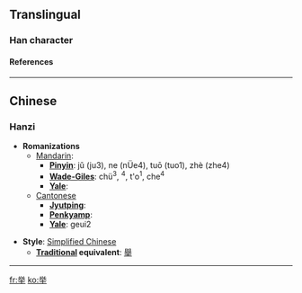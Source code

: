 {{see|舉}}<!-- may be replaced by zh-forms -->

==Translingual==
===Han character===
{{Han char|rad=丶|as=08|sn=9|so=|four=|canj=火金手 (FCQ)|cmean=raise, lift up; recommend}}
====References====
{{Han ref|kx=0081.041|hdz=10047.030|uh=4E3E|ud=20030}}

----
==Chinese==
===Hanzi===


* '''Romanizations'''
** [[Mandarin]]:
*** '''[[Pinyin]]''': jǔ (ju3), ne (nÜe4), tuō (tuo1), zhè (zhe4)
*** '''[[Wade-Giles]]''': chü<sup>3</sup>, <sup>4</sup>, t'o<sup>1</sup>, che<sup>4</sup>
*** '''[[Yale]]''': 
**[[Cantonese]]
***'''[[Jyutping]]''':
***'''[[Penkyamp]]''': 
***'''[[Yale]]''': geui2

* '''Style''': [[Simplified Chinese]] 
** '''[[Traditional Chinese|Traditional]] equivalent''': [[舉]]


----



[[fr:举]]
[[ko:举]]